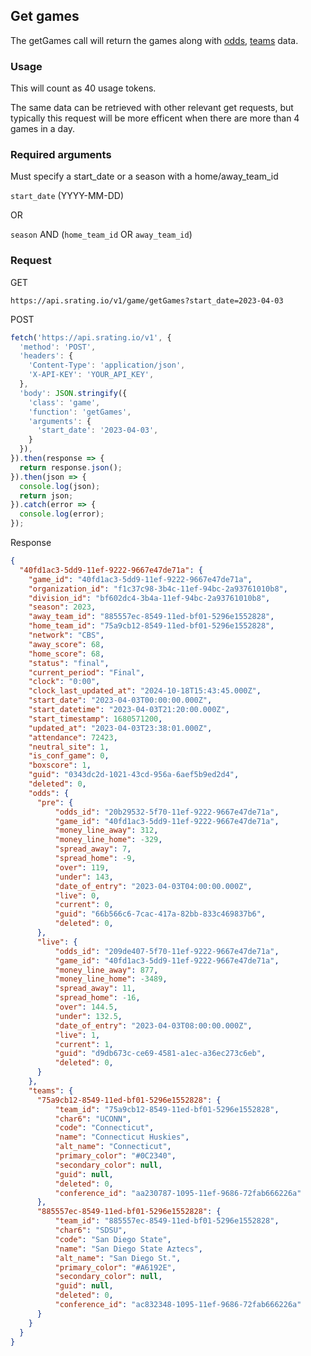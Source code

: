 ## Get games
The getGames call will return the games along with [odds](/odds/get), [teams](/team/get) data.

### Usage
This will count as 40 usage tokens.

The same data can be retrieved with other relevant get requests, but typically this request will be more efficent when there are more than 4 games in a day.

### Required arguments
Must specify a start_date or a season with a home/away_team_id

`start_date` (YYYY-MM-DD)

OR

`season` AND (`home_team_id` OR `away_team_id`)

### Request

GET

```console
https://api.srating.io/v1/game/getGames?start_date=2023-04-03
```

POST
```js {5} copy filename="javascript"
fetch('https://api.srating.io/v1', {
  'method': 'POST',
  'headers': {
    'Content-Type': 'application/json',
    'X-API-KEY': 'YOUR_API_KEY',
  },
  'body': JSON.stringify({
    'class': 'game',
    'function': 'getGames',
    'arguments': {
      'start_date': '2023-04-03',
    }
  }),
}).then(response => {
  return response.json();
}).then(json => {
  console.log(json);
  return json;
}).catch(error => {
  console.log(error);
});
```

Response
```json
{
  "40fd1ac3-5dd9-11ef-9222-9667e47de71a": {
    "game_id": "40fd1ac3-5dd9-11ef-9222-9667e47de71a",
    "organization_id": "f1c37c98-3b4c-11ef-94bc-2a93761010b8",
    "division_id": "bf602dc4-3b4a-11ef-94bc-2a93761010b8",
    "season": 2023,
    "away_team_id": "885557ec-8549-11ed-bf01-5296e1552828",
    "home_team_id": "75a9cb12-8549-11ed-bf01-5296e1552828",
    "network": "CBS",
    "away_score": 68,
    "home_score": 68,
    "status": "final",
    "current_period": "Final",
    "clock": "0:00",
    "clock_last_updated_at": "2024-10-18T15:43:45.000Z",
    "start_date": "2023-04-03T00:00:00.000Z",
    "start_datetime": "2023-04-03T21:20:00.000Z",
    "start_timestamp": 1680571200,
    "updated_at": "2023-04-03T23:38:01.000Z",
    "attendance": 72423,
    "neutral_site": 1,
    "is_conf_game": 0,
    "boxscore": 1,
    "guid": "0343dc2d-1021-43cd-956a-6aef5b9ed2d4",
    "deleted": 0,
    "odds": {
      "pre": {
          "odds_id": "20b29532-5f70-11ef-9222-9667e47de71a",
          "game_id": "40fd1ac3-5dd9-11ef-9222-9667e47de71a",
          "money_line_away": 312,
          "money_line_home": -329,
          "spread_away": 7,
          "spread_home": -9,
          "over": 119,
          "under": 143,
          "date_of_entry": "2023-04-03T04:00:00.000Z",
          "live": 0,
          "current": 0,
          "guid": "66b566c6-7cac-417a-82bb-833c469837b6",
          "deleted": 0,
      },
      "live": {
          "odds_id": "209de407-5f70-11ef-9222-9667e47de71a",
          "game_id": "40fd1ac3-5dd9-11ef-9222-9667e47de71a",
          "money_line_away": 877,
          "money_line_home": -3489,
          "spread_away": 11,
          "spread_home": -16,
          "over": 144.5,
          "under": 132.5,
          "date_of_entry": "2023-04-03T08:00:00.000Z",
          "live": 1,
          "current": 1,
          "guid": "d9db673c-ce69-4581-a1ec-a36ec273c6eb",
          "deleted": 0,
      }
    },
    "teams": {
      "75a9cb12-8549-11ed-bf01-5296e1552828": {
          "team_id": "75a9cb12-8549-11ed-bf01-5296e1552828",
          "char6": "UCONN",
          "code": "Connecticut",
          "name": "Connecticut Huskies",
          "alt_name": "Connecticut",
          "primary_color": "#0C2340",
          "secondary_color": null,
          "guid": null,
          "deleted": 0,
          "conference_id": "aa230787-1095-11ef-9686-72fab666226a"
      },
      "885557ec-8549-11ed-bf01-5296e1552828": {
          "team_id": "885557ec-8549-11ed-bf01-5296e1552828",
          "char6": "SDSU",
          "code": "San Diego State",
          "name": "San Diego State Aztecs",
          "alt_name": "San Diego St.",
          "primary_color": "#A6192E",
          "secondary_color": null,
          "guid": null,
          "deleted": 0,
          "conference_id": "ac832348-1095-11ef-9686-72fab666226a"
      }
    }
  }
}
```

